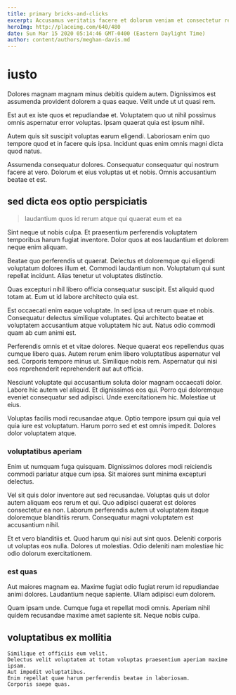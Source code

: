```yaml
---
title: primary bricks-and-clicks
excerpt: Accusamus veritatis facere et dolorum veniam et consectetur rerum qui. Molestiae fugit et omnis inventore ea. Deserunt architecto doloribus aliquid ut nihil aut ex ut. Sit quibusdam sed ea qui incidunt quis minima. Non est eos officiis eum dolor voluptas quae ipsa aut.
heroImg: http://placeimg.com/640/480
date: Sun Mar 15 2020 05:14:46 GMT-0400 (Eastern Daylight Time)
author: content/authors/meghan-davis.md
---
```

# iusto

Dolores magnam magnam minus debitis quidem autem. Dignissimos est assumenda provident dolorem a quas eaque. Velit unde ut ut quasi rem.
  
Est aut ex iste quos et repudiandae et. Voluptatem quo ut nihil possimus omnis aspernatur error voluptas. Ipsam quaerat quia est ipsum nihil.
  
Autem quis sit suscipit voluptas earum eligendi. Laboriosam enim quo tempore quod et in facere quis ipsa. Incidunt quas enim omnis magni dicta quod natus.
  
Assumenda consequatur dolores. Consequatur consequatur qui nostrum facere at vero. Dolorum et eius voluptas ut et nobis. Omnis accusantium beatae et est.

## sed dicta eos optio perspiciatis

> laudantium quos id rerum atque qui quaerat eum et ea

Sint neque ut nobis culpa. Et praesentium perferendis voluptatem temporibus harum fugiat inventore. Dolor quos at eos laudantium et dolorem neque enim aliquam.
  
Beatae quo perferendis ut quaerat. Delectus et doloremque qui eligendi voluptatum dolores illum et. Commodi laudantium non. Voluptatum qui sunt repellat incidunt. Alias tenetur ut voluptates distinctio.
  
Quas excepturi nihil libero officia consequatur suscipit. Est aliquid quod totam at. Eum ut id labore architecto quia est.
  
Est occaecati enim eaque voluptate. In sed ipsa ut rerum quae et nobis. Consequatur delectus similique voluptates. Qui architecto beatae et voluptatem accusantium atque voluptatem hic aut. Natus odio commodi quam ab cum animi est.
  
Perferendis omnis et et vitae dolores. Neque quaerat eos repellendus quas cumque libero quas. Autem rerum enim libero voluptatibus aspernatur vel sed. Corporis tempore minus ut. Similique nobis rem. Aspernatur qui nisi eos reprehenderit reprehenderit aut aut officia.
  
Nesciunt voluptate qui accusantium soluta dolor magnam occaecati dolor. Labore hic autem vel aliquid. Et dignissimos eos qui. Porro qui doloremque eveniet consequatur sed adipisci. Unde exercitationem hic. Molestiae ut eius.
  
Voluptas facilis modi recusandae atque. Optio tempore ipsum qui quia vel quia iure est voluptatum. Harum porro sed et est omnis impedit. Dolores dolor voluptatem atque.

### voluptatibus aperiam

Enim ut numquam fuga quisquam. Dignissimos dolores modi reiciendis commodi pariatur atque cum ipsa. Sit maiores sunt minima excepturi delectus.
  
Vel sit quis dolor inventore aut sed recusandae. Voluptas quis ut dolor autem aliquam eos rerum et qui. Quo adipisci quaerat est dolores consectetur ea non. Laborum perferendis autem ut voluptatem itaque doloremque blanditiis rerum. Consequatur magni voluptatem est accusantium nihil.
  
Et et vero blanditiis et. Quod harum qui nisi aut sint quos. Deleniti corporis ut voluptas eos nulla. Dolores ut molestias. Odio deleniti nam molestiae hic odio dolorum exercitationem.

### est quas

Aut maiores magnam ea. Maxime fugiat odio fugiat rerum id repudiandae animi dolores. Laudantium neque sapiente. Ullam adipisci eum dolorem.
  
Quam ipsam unde. Cumque fuga et repellat modi omnis. Aperiam nihil quidem recusandae maxime amet sapiente sit. Neque nobis culpa.

## voluptatibus ex mollitia

```text
Similique et officiis eum velit.
Delectus velit voluptatem at totam voluptas praesentium aperiam maxime ipsam.
Aut impedit voluptatibus.
Enim repellat quae harum perferendis beatae in laboriosam.
Corporis saepe quas.
```

